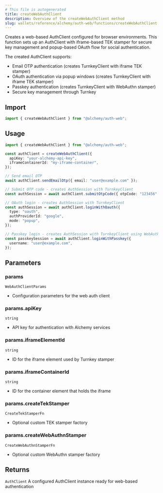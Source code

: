 ```yaml
---
# This file is autogenerated
title: createWebAuthClient
description: Overview of the createWebAuthClient method
slug: wallets/reference/alchemy/auth-web/functions/createWebAuthClient
---
```


Creates a web-based AuthClient configured for browser environments.
This function sets up an AuthClient with iframe-based TEK stamper for secure key management
and popup-based OAuth flow for social authentication.

The created AuthClient supports:

- Email OTP authentication (creates TurnkeyClient with iframe TEK stamper)
- OAuth authentication via popup windows (creates TurnkeyClient with iframe TEK stamper)
- Passkey authentication (creates TurnkeyClient with WebAuthn stamper)
- Secure key management through Turnkey

## Import

```ts
import { createWebAuthClient } from "@alchemy/auth-web";
```

## Usage

```ts
import { createWebAuthClient } from "@alchemy/auth-web";

const authClient = createWebAuthClient({
  apiKey: "your-alchemy-api-key",
  iframeContainerId: "my-iframe-container",
});

// Send email OTP
await authClient.sendEmailOtp({ email: "user@example.com" });

// Submit OTP code - creates AuthSession with TurnkeyClient
const authSession = await authClient.submitOtpCode({ otpCode: "123456" });

// OAuth login - creates AuthSession with TurnkeyClient
const authSession = await authClient.loginWithOauth({
  type: "oauth",
  authProviderId: "google",
  mode: "popup",
});

// Passkey login - creates AuthSession with TurnkeyClient using WebAuthn stamper
const passkeySession = await authClient.loginWithPasskey({
  username: "user@example.com",
});
```

## Parameters

### params

`WebAuthClientParams`

- Configuration parameters for the web auth client

### params.apiKey

`string`

- API key for authentication with Alchemy services

### params.iframeElementId

`string`

- ID for the iframe element used by Turnkey stamper

### params.iframeContainerId

`string`

- ID for the container element that holds the iframe

### params.createTekStamper

`CreateTekStamperFn`

- Optional custom TEK stamper factory

### params.createWebAuthnStamper

`CreateWebAuthnStamperFn`

- Optional custom WebAuthn stamper factory

## Returns

`AuthClient`
A configured AuthClient instance ready for web-based authentication
